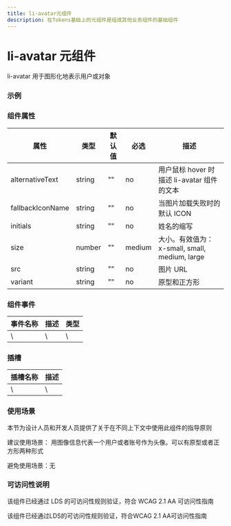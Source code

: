 ```yaml
---
title: li-avatar元组件
description: 在Tokens基础上的元组件是组成其他业务组件的基础组件
---
```


# li-avatar 元组件

li-avatar 用于图形化地表示用户或对象

### 示例

### 组件属性

| 属性             | 类型   | 默认值 | 必选   | 描述                                          |
| ---------------- | ------ | ------ | ------ | --------------------------------------------- |
| alternativeText  | string | ""     | no     | 用户鼠标 hover 时描述 li-avatar 组件的文本    |
| fallbackIconName | string | ""     | no     | 当图片加载失败时的默认 ICON                   |
| initials         | string | ""     | no     | 姓名的缩写                                    |
| size             | number | ""     | medium | 大小。有效值为：x-small, small, medium, large |
| src              | string | ""     | no     | 图片 URL                                      |
| variant          | string | ""     | no     | 原型和正方形                                  |

### 组件事件

| 事件名称 | 描述 | 类型 |
| -------- | ---- | ---- |
| \        | \    | \    |

### 插槽

| 插槽名称 | 描述 |
| -------- | ---- |
| \        | \    |

### 使用场景

本节为设计人员和开发人员提供了关于在不同上下文中使用此组件的指导原则


<Callout emoji='❤️'>
  建议使用场景：
  用图像信息代表一个用户或者账号作为头像。可以有原型或者正方形两种形式
</Callout>

<Callout
  type='error'
  emoji='️🚫'>
  避免使用场景：无
</Callout>

### 可访问性说明

该组件已经通过 LDS 的可访问性规则验证，符合 WCAG 2.1 AA 可访问性指南

<Callout
  type='warning'
  emoji='✅'>
  该组件已经通过LDS的可访问性规则验证，符合WCAG 2.1 AA可访问性指南
</Callout>
